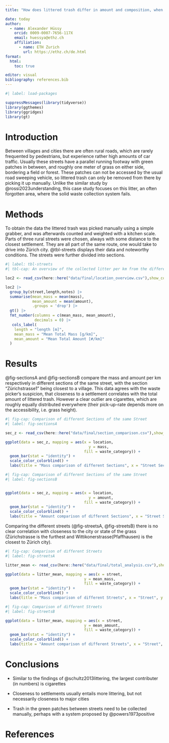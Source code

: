 ```yaml
---
title: "How does littered trash differ in amount and composition, when being picked up from the greeneries next to a rural road in the same day, comparing three sections with different vicinities to the city?"

date: today
author:
  - name: Alexander Hüssy
    orcid: 0009-0007-7656-117X
    email: huessya@ethz.ch
    affiliation: 
      - name: ETH Zurich
        url: https://ethz.ch/de.html
format:
  html:
    toc: true

editor: visual
bibliography: references.bib
---
```


```r
#| label: load-packages

suppressMessages(library(tidyverse))
library(ggthemes)
library(ggridges)
library(gt)
```

# Introduction

Between villages and cities there are often rural roads, which are rarely frequented by pedestrians, but experience rather high amounts of car traffic. Usually these streets have a parallel running footway with green patches in between, and roughly one meter of grass on either side, bordering a field or forest. These patches can not be accessed by the usual road sweeping vehicle, so littered trash can only be removed from there by picking it up manually. Unlike the similar study by @rossi2023understanding, this case study focuses on this litter, an often forgotten area, where the solid waste collection system fails.

# Methods

To obtain the data the littered trash was picked manually using a simple grabber, and was afterwards counted and weighted with a kitchen scale. Parts of three rural streets were chosen, always with some distance to the closest settlement. They are all part of the same route, one would take to drive into Zürich city. @tbl-streets displays their data and noteworthy conditions. The streets were further divided into sections.

```r
#| label: tbl-streets
#| tbl-cap: An overview of the collected litter per km from the different streets

loc2 <- read_csv(here::here("data/final/location_overview.csv"),show_col_types = FALSE)

loc2 |> 
  group_by(street,length,notes) |> 
  summarise(mean_mass = mean(mass),
            mean_amount = mean(amount),
            .groups = 'drop') |> 
  gt() |> 
  fmt_number(columns = c(mean_mass, mean_amount),
             decimals = 0) |> 
   cols_label(
    length = "length [m]",
    mean_mass = "Mean Total Mass [g/km]",
    mean_amount = "Mean Total Amount [#/km]"
  )


```

# Results

@fig-sectionsA and @fig-sectionsB compare the mass and amount per km respectively in different sections of the same street, with the section "Zürichstrasse1" being closest to a village. This data agrees with the waste picker's suspicion, that closeness to a settlement correlates with the total amount of littered trash. However a clear outlier are cigarettes, which are roughly equally distributed everywhere (their pick-up-rate depends more on the accessibility, i.e. grass height).

```r
#| fig-cap: Comparison of different Sections of the same Street
#| label: fig-sectionsA

sec_z <- read_csv(here::here("data/final/section_comparison.csv"),show_col_types = FALSE)

ggplot(data = sec_z, mapping = aes(x = location, 
                                     y = mass, 
                                   fill = waste_category)) + 
  geom_bar(stat = "identity") + 
  scale_color_colorblind() +
  labs(title = "Mass comparison of different Sections", x = "Street Section", y = "Mass [g/km]", fill = "Waste Categories")

```

```r
#| fig-cap: Comparison of different Sections of the same Street
#| label: fig-sectionsB


ggplot(data = sec_z, mapping = aes(x = location, 
                                     y = amount, 
                                   fill = waste_category)) + 
  geom_bar(stat = "identity") + 
  scale_color_colorblind() +
  labs(title = "Amount comparison of different Sections", x = "Street Section", y = "Amount [#/km]", fill = "Waste Categories")

```

Comparing the different streets (@fig-streetsA, @fig-streetsB) there is no clear correlation with closeness to the city or state of the grass (Zürichstrasse is the furthest and Wittikonerstrasse(Pfaffhausen) is the closest to Zürich city).

```r
#| fig-cap: Comparison of different Streets
#| label: fig-streetsA

litter_mean <- read_csv(here::here("data/final/total_analysis.csv"),show_col_types = FALSE)

ggplot(data = litter_mean, mapping = aes(x = street, 
                                   y = mean_mass, 
                                   fill = waste_category)) + 
  geom_bar(stat = "identity") + 
  scale_color_colorblind() +
  labs(title = "Mass comparison of different Streets", x = "Street", y = "Mass [g/km]", fill = "Waste Categories")

```

```r
#| fig-cap: Comparison of different Streets
#| label: fig-streetsB

ggplot(data = litter_mean, mapping = aes(x = street, 
                                   y = mean_amount, 
                                   fill = waste_category)) + 
  geom_bar(stat = "identity") + 
  scale_color_colorblind() +
  labs(title = "Amount comparison of different Streets", x = "Street", y = "Amount [#/km]", fill = "Waste Categories")

```

# Conclusions

-   Similar to the findings of @schultz2013littering, the largest contributer (in numbers) is cigarettes

-   Closeness to settlements usually entails more littering, but not necessarily closeness to major cities

-   Trash in the green patches between streets need to be collected manually, perhaps with a system proposed by @powers1973positive

# References
